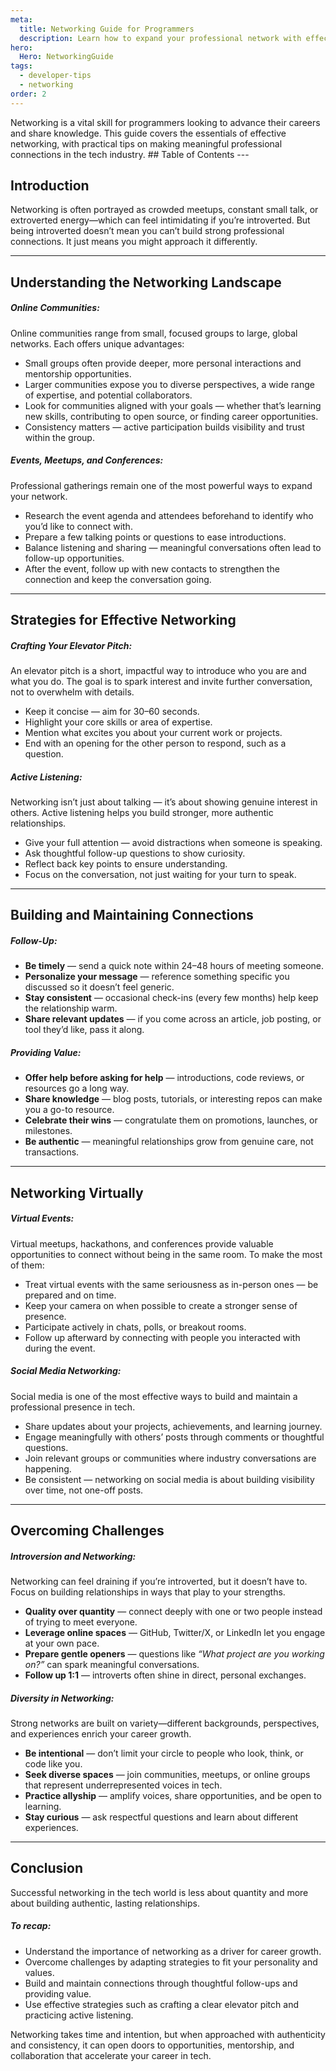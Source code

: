 ```yaml
---
meta:
  title: Networking Guide for Programmers
  description: Learn how to expand your professional network with effective strategies tailored for the tech industry.
hero:
  Hero: NetworkingGuide
tags:
  - developer-tips
  - networking
order: 2
---
```



<TextContainer background="light" showBackToTopLink={false}>

<LeadText>
	Networking is a vital skill for programmers looking to advance their careers
	and share knowledge. This guide covers the essentials of effective networking,
	with practical tips on making meaningful professional connections in the tech
	industry.
</LeadText>
</TextContainer>
## Table of Contents
<TextContainer showBackToTopLink={false}>
---

## Introduction

Networking is often portrayed as crowded meetups, constant small talk, or extroverted energy—which can feel intimidating if you’re introverted. But being introverted doesn’t mean you can’t build strong professional connections. It just means you might approach it differently.

---

## Understanding the Networking Landscape

##### Online Communities:

Online communities range from small, focused groups to large, global networks. Each offers unique advantages:

- Small groups often provide deeper, more personal interactions and mentorship opportunities.
- Larger communities expose you to diverse perspectives, a wide range of expertise, and potential collaborators.
- Look for communities aligned with your goals — whether that’s learning new skills, contributing to open source, or finding career opportunities.
- Consistency matters — active participation builds visibility and trust within the group.

##### Events, Meetups, and Conferences:

Professional gatherings remain one of the most powerful ways to expand your network.

- Research the event agenda and attendees beforehand to identify who you’d like to connect with.
- Prepare a few talking points or questions to ease introductions.
- Balance listening and sharing — meaningful conversations often lead to follow-up opportunities.
- After the event, follow up with new contacts to strengthen the connection and keep the conversation going.

---

## Strategies for Effective Networking

##### Crafting Your Elevator Pitch:

An elevator pitch is a short, impactful way to introduce who you are and what you do. The goal is to spark interest and invite further conversation, not to overwhelm with details.

- Keep it concise — aim for 30–60 seconds.
- Highlight your core skills or area of expertise.
- Mention what excites you about your current work or projects.
- End with an opening for the other person to respond, such as a question.

##### Active Listening:

Networking isn’t just about talking — it’s about showing genuine interest in others. Active listening helps you build stronger, more authentic relationships.

- Give your full attention — avoid distractions when someone is speaking.
- Ask thoughtful follow-up questions to show curiosity.
- Reflect back key points to ensure understanding.
- Focus on the conversation, not just waiting for your turn to speak.

---

## Building and Maintaining Connections

##### Follow-Up:

- **Be timely** — send a quick note within 24–48 hours of meeting someone.
- **Personalize your message** — reference something specific you discussed so it doesn’t feel generic.
- **Stay consistent** — occasional check-ins (every few months) help keep the relationship warm.
- **Share relevant updates** — if you come across an article, job posting, or tool they’d like, pass it along.

##### Providing Value:

- **Offer help before asking for help** — introductions, code reviews, or resources go a long way.
- **Share knowledge** — blog posts, tutorials, or interesting repos can make you a go-to resource.
- **Celebrate their wins** — congratulate them on promotions, launches, or milestones.
- **Be authentic** — meaningful relationships grow from genuine care, not transactions.

---

## Networking Virtually

##### Virtual Events:

Virtual meetups, hackathons, and conferences provide valuable opportunities to connect without being in the same room. To make the most of them:

- Treat virtual events with the same seriousness as in-person ones — be prepared and on time.
- Keep your camera on when possible to create a stronger sense of presence.
- Participate actively in chats, polls, or breakout rooms.
- Follow up afterward by connecting with people you interacted with during the event.

##### Social Media Networking:

Social media is one of the most effective ways to build and maintain a professional presence in tech.

- Share updates about your projects, achievements, and learning journey.
- Engage meaningfully with others’ posts through comments or thoughtful questions.
- Join relevant groups or communities where industry conversations are happening.
- Be consistent — networking on social media is about building visibility over time, not one-off posts.

---

## Overcoming Challenges

##### Introversion and Networking:

Networking can feel draining if you’re introverted, but it doesn’t have to. Focus on building relationships in ways that play to your strengths.

- **Quality over quantity** — connect deeply with one or two people instead of trying to meet everyone.
- **Leverage online spaces** — GitHub, Twitter/X, or LinkedIn let you engage at your own pace.
- **Prepare gentle openers** — questions like _“What project are you working on?”_ can spark meaningful conversations.
- **Follow up 1:1** — introverts often shine in direct, personal exchanges.

##### Diversity in Networking:

Strong networks are built on variety—different backgrounds, perspectives, and experiences enrich your career growth.

- **Be intentional** — don’t limit your circle to people who look, think, or code like you.
- **Seek diverse spaces** — join communities, meetups, or online groups that represent underrepresented voices in tech.
- **Practice allyship** — amplify voices, share opportunities, and be open to learning.
- **Stay curious** — ask respectful questions and learn about different experiences.

---

## Conclusion

Successful networking in the tech world is less about quantity and more about building authentic, lasting relationships.

##### To recap:

- Understand the importance of networking as a driver for career growth.
- Overcome challenges by adapting strategies to fit your personality and values.
- Build and maintain connections through thoughtful follow-ups and providing value.
- Use effective strategies such as crafting a clear elevator pitch and practicing active listening.

Networking takes time and intention, but when approached with authenticity and consistency, it can open doors to opportunities, mentorship, and collaboration that accelerate your career in tech.

</TextContainer>

